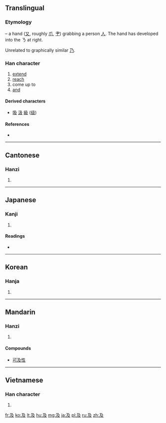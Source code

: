 {{also|乃|廴}}
==Translingual==
{{stroke order|strokes=4}}
{{stroke order|type=animate}}

===Etymology===
{{liushu|p}} – a hand ([[又]], roughly [[爪]], [[肀]]) grabbing a person [[人]]. The hand has developed into the ㄋ at right.

Unrelated to graphically similar [[乃]].

===Han character===
{{Han char|rn=29|rad=又|as=02|sn=4|four=1724<sub>7</sub>|canj=弓竹水 (NHE)}}

# [[extend]]
# [[reach]]
# come up to
# [[and]]

====Derived characters====
{{rfc-header|Derived characters|lang=mul}}
* [[吸]] [[汲]] [[級]] ([[级]])

====References====
* {{Han ref|kx=0165.030|dkj=03118|dj=0374.170|hdz=10035.010|uh=53CA|ud=21450|bh=A4CE|bd=42190}}

----

==Cantonese==

===Hanzi===
{{yue-hanzi|jyut=|y=kap6}}

# {{defn|lang=yue|sort=又02}}

----

==Japanese==

===Kanji===
{{ja-kanji|grade=c|rs=又02}}

# {{defn|lang=ja|sort=又02}}

====Readings====
* {{ja-readings|on=[[きゅう]] (kyū)|kun=[[およぶ]] (oyobu), [[および]] (oyobi), [[およぼす]] (oyobosu)}}

----

==Korean==

===Hanja===
{{ko-hanja|hangeul=급|rv=geup|mr=kŭp}}

# {{defn|lang=ko|sort=又02}}

----

==Mandarin==

===Hanzi===
{{cmn-hanzi|pin=[[fān]] ([[fan1]]), [[fǎn]] ([[fan3]]), [[jí]] ([[ji2]])|wg=fan<sup>1</sup>, fan<sup>3</sup>, chi<sup>2</sup>}}

# {{defn|lang=cmn|sort=又02}}

====Compounds====
* [[可及性]]

----

==Vietnamese==

===Han character===
{{vi-hantu|[[cập]], [[cập]], [[gặp]], [[kíp]], [[kịp]], [[vập]], [[cầm]], [[chắp]], [[cúp]], [[gấp]], [[quắp]], [[quặp]]|rs=又02}}

# {{defn|lang=vi|sort=又02}}

[[fr:及]]
[[ko:及]]
[[lt:及]]
[[hu:及]]
[[mg:及]]
[[ja:及]]
[[pl:及]]
[[ru:及]]
[[zh:及]]